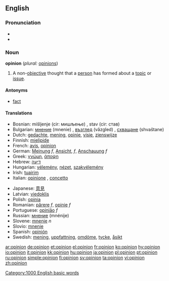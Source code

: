 {{see|opinión}}

==English==

{{rank|wind|drew|strength|596|opinion|according|walked|office}}
===Pronunciation===
*{{IPA|/əˈpɪnjən/}}
*{{audio|en-us-opinion.ogg|Audio (US)}}

===Noun===
'''opinion'''  (''plural:'' [[opinions]])
#A non-[[objective]] thought that a [[person]] has formed about a [[topic]] or [[issue]].

====Antonyms====
*[[fact]]

====Translations====
{{top}}
*Bosnian: mišljenje (cir: мишљење) {{n}}, stav (cir: став) {{m}}
*Bulgarian: [[мнение]] (mnenie) {{n}}, [[възглед]] (vǎzgled) {{m}}, [[схващане]] (shvaštane) {{n}}
*Dutch: [[gedachte]], [[mening]], [[opinie]], [[visie]], [[zienswijze]]
*Finnish: [[mielipide]]
*French: [[avis]], [[opinion]]
*German: [[Meinung]] ''f'', [[Ansicht]], ''f'', [[Anschauung]] ''f''
*Greek: [[γνώμη]], [[άποψη]]
*Hebrew: [[דיעה]] {{f}}
*Hungarian: [[vélemény]], [[nézet]], [[szakvélemény]]
*Irish: [[tuairim]]
*Italian: [[opinione]] {{f}}, [[concetto]] {{m}}
{{mid}}
*Japanese: [[意見]]
*Latvian: [[viedoklis]]
*Polish: [[opinia]]
*Romanian: [[părere]] ''f'', [[opinie]] ''f''
*Portuguese: [[opinião]] ''f''
*Russian: [[мнение]] (mnénije) {{n}}
*Slovene: [[mnenje]] ''n''
*Slovio: [[mnenie]]
*Spanish: [[opinión]]
*Swedish: [[mening]], [[uppfattning]], [[omdöme]], [[tycke]], [[åsikt]]
{{bottom}}

[[Category:1000 English basic words]]

[[ar:opinion]]
[[de:opinion]]
[[et:opinion]]
[[el:opinion]]
[[fr:opinion]]
[[ko:opinion]]
[[hy:opinion]]
[[io:opinion]]
[[it:opinion]]
[[kk:opinion]]
[[hu:opinion]]
[[ja:opinion]]
[[pl:opinion]]
[[pt:opinion]]
[[ru:opinion]]
[[simple:opinion]]
[[fi:opinion]]
[[sv:opinion]]
[[ta:opinion]]
[[vi:opinion]]
[[zh:opinion]]